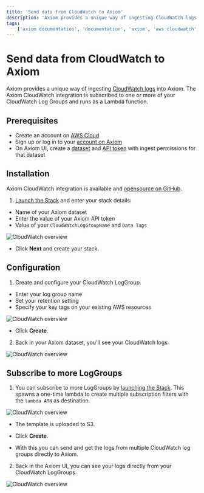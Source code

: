 ```yaml
---
title: 'Send data from CloudWatch to Axiom'
description: 'Axiom provides a unique way of ingesting CloudWatch logs into Axiom. The Axiom CloudWatch integration is subscribed to one or more of your CloudWatch Log Groups and runs as a Lambda function.'
tags: 
    ['axiom documentation', 'documentation', 'axiom', 'aws cloudwatch', 'aws s3', 'aws lambda', 'cloudwatch log groups']
---
```


# Send data from CloudWatch to Axiom

Axiom provides a unique way of ingesting [CloudWatch logs](https://docs.aws.amazon.com/AmazonCloudWatch/latest/logs/WhatIsCloudWatchLogs.html) into Axiom. The Axiom CloudWatch integration is subscribed to one or more of your CloudWatch Log Groups and runs as a Lambda function.

## Prerequisites

- Create an account on [AWS Cloud](https://portal.aws.amazon.com/billing/signup#/start/email)
- Sign up or log in to your [account on Axiom](https://app.axiom.co/login?return_to=%2F)
- On Axiom UI, create a [dataset](/docs/usage/settings#dataset) and [API token](/docs/usage/settings#token) with ingest permissions for that dataset

## Installation

Axiom CloudWatch integration is available and [opensource on GitHub](https://github.com/axiomhq/axiom-cloudwatch-lambda).

1. [Launch the Stack](https://us-east-2.console.aws.amazon.com/cloudformation/home?region=us-east-2#/stacks/create/template?stackName=CloudWatch-Axiom&templateURL=https://axiom-cloudformation-stacks.s3.amazonaws.com/axiom-cloudwatch-lambda-cloudformation-stack.yaml) and enter your stack details:

- Name of your Axiom dataset
- Enter the value of your Axiom API token
- Value of your `CloudWatchLogGroupName` and `Data Tags`

![CloudWatch overview](/doc-assets/shots/cloudwatch1.png)

- Click **Next** and create your stack.

## Configuration

1. Create and configure your CloudWatch LogGroup.

- Enter your log group name
- Set your retention setting
- Specify your key tags on your existing AWS resources

![CloudWatch overview](/doc-assets/shots/cloudwatch2.png)

- Click **Create**.

2. Back in your Axiom dataset, you'll see your CloudWatch logs.

![CloudWatch overview](/doc-assets/shots/cloudwatch-1.png)

## Subscribe to more LogGroups

1. You can subscribe to more LogGroups by [launching the Stack](https://us-east-2.console.aws.amazon.com/cloudformation/home?region=us-east-2#/stacks/create?stackName=CloudWatch-Backfiller-Axiom&templateURL=https://axiom-cloudformation-stacks.s3.amazonaws.com/axiom-cloudwatch-backfiller-lambda-cloudformation-stack.yaml). This spawns a one-time lambda to create multiple subscription filters with the `lambda ARN` as destination.

![CloudWatch overview](/doc-assets/shots/cloudwatch4.png)

- The template is uploaded to S3.

- Click **Create**.

- With this you can send and get the logs from multiple CloudWatch log groups directly to Axiom.

2. Back in the Axiom UI, you can see your logs directly from your CloudWatch LogGroups.

![CloudWatch overview](/doc-assets/shots/cloudwatch-1.png)
